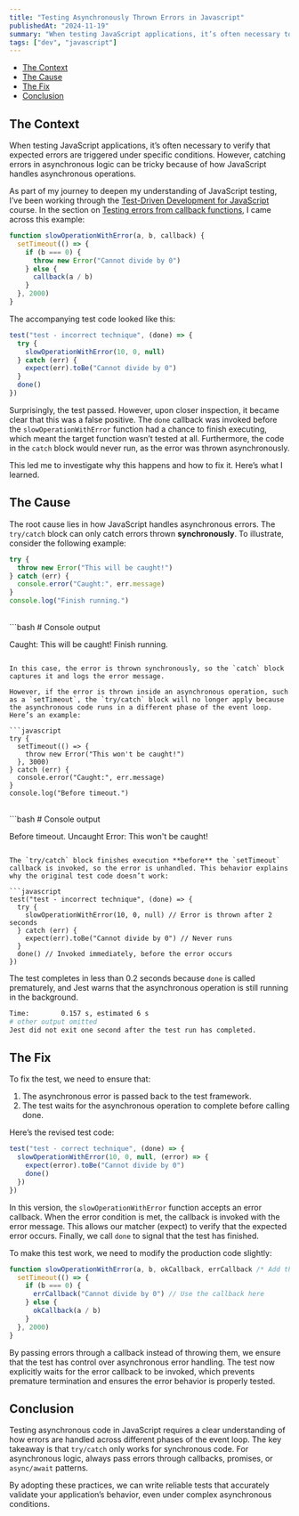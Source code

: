 ```yaml
---
title: "Testing Asynchronously Thrown Errors in Javascript"
publishedAt: "2024-11-19"
summary: "When testing JavaScript applications, it’s often necessary to verify that expected errors are triggered under specific conditions. However, catching errors in asynchronous logic can be tricky because of how JavaScript handles asynchronous operations."
tags: ["dev", "javascript"]
---
```


- [The Context](#the-context)
- [The Cause](#the-cause)
- [The Fix](#the-fix)
- [Conclusion](#conclusion)

## The Context

When testing JavaScript applications, it’s often necessary to verify that expected errors are triggered under specific conditions. However, catching errors in asynchronous logic can be tricky because of how JavaScript handles asynchronous operations.

As part of my journey to deepen my understanding of JavaScript testing, I’ve been working through the [Test-Driven Development for JavaScript](https://learning.oreilly.com/course/test-driven-development-for/9780137864591/) course. In the section on [Testing errors from callback functions](https://learning.oreilly.com/videos/test-driven-development-for/9780137864591/9780137864591-TDJ1_01_04_02/), I came across this example:

```javascript
function slowOperationWithError(a, b, callback) {
  setTimeout(() => {
    if (b === 0) {
      throw new Error("Cannot divide by 0")
    } else {
      callback(a / b)
    }
  }, 2000)
}
```

The accompanying test code looked like this:

```javascript
test("test - incorrect technique", (done) => {
  try {
    slowOperationWithError(10, 0, null)
  } catch (err) {
    expect(err).toBe("Cannot divide by 0")
  }
  done()
})
```

Surprisingly, the test passed. However, upon closer inspection, it became clear that this was a false positive. The `done` callback was invoked before the `slowOperationWithError` function had a chance to finish executing, which meant the target function wasn’t tested at all. Furthermore, the code in the `catch` block would never run, as the error was thrown asynchronously.

This led me to investigate why this happens and how to fix it. Here’s what I learned.

## The Cause

The root cause lies in how JavaScript handles asynchronous errors. The `try/catch` block can only catch errors thrown **synchronously**. To illustrate, consider the following example:

```javascript
try {
  throw new Error("This will be caught!")
} catch (err) {
  console.error("Caught:", err.message)
}
console.log("Finish running.")
```
<br/>
```bash
# Console output

Caught: This will be caught!
Finish running.
```

In this case, the error is thrown synchronously, so the `catch` block captures it and logs the error message.

However, if the error is thrown inside an asynchronous operation, such as a `setTimeout`, the `try/catch` block will no longer apply because the asynchronous code runs in a different phase of the event loop. Here’s an example:

```javascript
try {
  setTimeout(() => {
    throw new Error("This won't be caught!")
  }, 3000)
} catch (err) {
  console.error("Caught:", err.message)
}
console.log("Before timeout.")
```
<br/>
```bash
# Console output

Before timeout.
Uncaught Error: This won't be caught!
```

The `try/catch` block finishes execution **before** the `setTimeout` callback is invoked, so the error is unhandled. This behavior explains why the original test code doesn’t work:

```javascript
test("test - incorrect technique", (done) => {
  try {
    slowOperationWithError(10, 0, null) // Error is thrown after 2 seconds
  } catch (err) {
    expect(err).toBe("Cannot divide by 0") // Never runs
  }
  done() // Invoked immediately, before the error occurs
})
```

The test completes in less than 0.2 seconds because `done` is called prematurely, and Jest warns that the asynchronous operation is still running in the background.

```bash
Time:        0.157 s, estimated 6 s
# other output omitted
Jest did not exit one second after the test run has completed.
```

## The Fix

To fix the test, we need to ensure that:

1. The asynchronous error is passed back to the test framework.
2. The test waits for the asynchronous operation to complete before calling done.

Here’s the revised test code:

```javascript
test("test - correct technique", (done) => {
  slowOperationWithError(10, 0, null, (error) => {
    expect(error).toBe("Cannot divide by 0")
    done()
  })
})
```

In this version, the `slowOperationWithError` function accepts an error callback. When the error condition is met, the callback is invoked with the error message. This allows our matcher (expect) to verify that the expected error occurs. Finally, we call `done` to signal that the test has finished.

To make this test work, we need to modify the production code slightly:

```javascript
function slowOperationWithError(a, b, okCallback, errCallback /* Add this */) {
  setTimeout(() => {
    if (b === 0) {
      errCallback("Cannot divide by 0") // Use the callback here
    } else {
      okCallback(a / b)
    }
  }, 2000)
}
```

By passing errors through a callback instead of throwing them, we ensure that the test has control over asynchronous error handling. The test now explicitly waits for the error callback to be invoked, which prevents premature termination and ensures the error behavior is properly tested.

## Conclusion

Testing asynchronous code in JavaScript requires a clear understanding of how errors are handled across different phases of the event loop. The key takeaway is that `try/catch` only works for synchronous code. For asynchronous logic, always pass errors through callbacks, promises, or `async/await` patterns.

By adopting these practices, we can write reliable tests that accurately validate your application’s behavior, even under complex asynchronous conditions.

